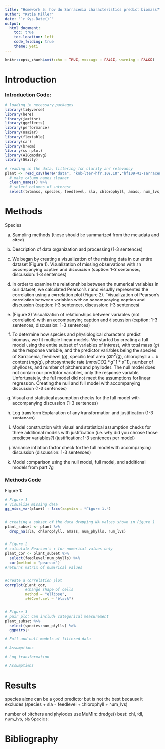 ```yaml
---
title: "Homework 5: how do Sarracenia characteristics predict biomass?"
author: "Katie Miller"
date: "`r Sys.Date()`"
output:
  html_document:
    toc: true
    toc-location: left
    code_folding: true
    theme: yeti
---
```


```r
knitr::opts_chunk$set(echo = TRUE, message = FALSE, warning = FALSE)
```

# Introduction

### Introduction Code:
```r
# loading in necessary packages
library(tidyverse)
library(here)
library(janitor)
library(ggeffects)
library(performance)
library(naniar)
library(flextable) 
library(car)
library(broom)
library(corrplot)
library(AICcmodavg)
library(GGally)
```

```r
# reading in the data, filtering for clarity and relevancy
plant <- read_csv(here("data", "knb-lter-hfr.109.18","hf109-01-sarracenia.csv")) %>% 
  # make column names cleaner
  clean_names() %>% 
  # select columns of interest 
  select(totmass, species, feedlevel, sla, chlorophyll, amass, num_lvs, num_phylls)
```


# Methods
Species

a. Sampling methods (these should be summarized from the metadata and cited)

b. Description of data organization and processing (1-3 sentences)

c. We began by creating a visualization of the missing data in our entire dataset (Figure 1). 
Visualization of missing observations with an accompanying caption and discussion
(caption: 1-3 sentences, discussion: 1-3 sentences)

d. In order to examine the relationships between the numerical variables in our dataset, we calculated Pearson's r and visually represented the correlation using a correlation plot (Figure 2). 
"Visualization of Pearson’s correlation between variables with an accompanying
caption and discussion (caption: 1-3 sentences, discussion: 1-3 sentences)

e. (Figure 3) 
Visualization of relationships between variables (not correlation) with an
accompanying caption and discussion (caption: 1-3 sentences, discussion: 1-3
sentences)

f. To determine how species and physiological characters predict biomass, we fit multiple linear models. We started by creating a full model using the entire subset of variables of interest, with total mass ($g$) as the response variable, and the predictor variables being the species of Sarracenia, feedlevel ($g$), specific leaf area ($cm^2/g$), chlorophyll a + b content ($mg/g$), photosynthetic rate ($nmol CO2 * g^-1 * s^-1$), number of phyllodes, and number of pitchers and  phyllodes. The null model does not contain our predictor variables, only the response variable. Unfortunately, the full model did not meet the assumptions for linear regression. 
Creating the null and full model with accompanying discussion (1-3 sentences)

g. Visual and statistical assumption checks for the full model with accompanying
discussion (1-3 sentences)

h. Log transform
Explanation of any transformation and justification (1-3 sentences)

i. Model construction with visual and statistical assumption checks for three
additional models with justification (i.e. why did you choose those predictor
variables?) (justification: 1-3 sentences per model)

j. Variance inflation factor check for the full model with accompanying discussion
(discussion: 1-3 sentences)

k. Model comparison using the null model, full model, and additional models from part
7g


### Methods Code

Figure 1:
```r
# Figure 1
# visualize missing data 
gg_miss_var(plant) + labs(caption = "Figure 1.")


# creating a subset of the data dropping NA values shown in Figure 1
plant_subset <- plant %>%  
  drop_na(sla, chlorophyll, amass, num_phylls, num_lvs)


# Figure 2 
# calculate Pearson's r for numerical values only
plant_cor <- plant_subset %>% 
  select(feedlevel:num_phylls) %>% 
  cor(method = "pearson")
#returns matrix of numerical values


#create a correlation plot 
corrplot(plant_cor,
         #change shape of cells 
         method = "ellipse",
         addCoef.col = "black")


# Figure 3
# pair plot can include categorical measurement
plant_subset %>% 
  select(species:num_phylls) %>% 
  ggpairs()

# Full and null models of filtered data

# Assumptions 

# Log transformation

# Assumptions

```


# Results 
species alone can be a good predictor but is not the best because it excludes
(species + sla + feedlevel + chlorophyll + num_lvs)

number of pitchers and phylodes
use MuMIn::dredge()      best: chl, fdl, num_lvs, sla
Species:

# Bibliography
